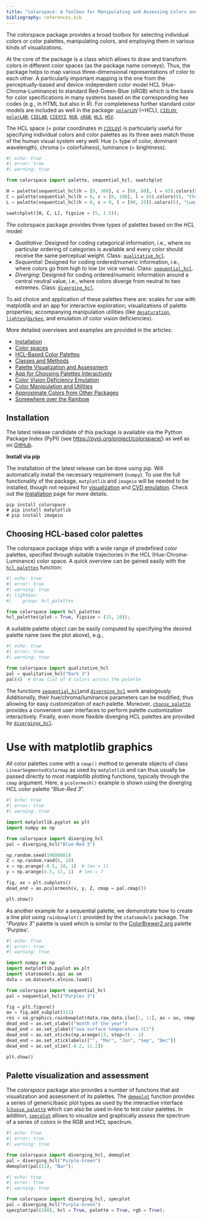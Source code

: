 ```yaml
---
title: "colorspace: A Toolbox for Manipulating and Assessing Colors and Palettes"
bibliography: references.bib
---
```


The colorspace package provides a broad toolbox for selecting individual colors
or color palettes, manipulating colors, and employing them in various
kinds of visualizations.

At the core of the package is a class which allows to draw and transform colors
in different color spaces (as the package name conveys). Thus, the package
helps to map various three-dimensional representations of color to each other.
A particularly important mapping is the one from the perceptually-based and
device-independent color model HCL (Hue-Chroma-Luminance) to standard
Red-Green-Blue (sRGB) which is the basis for color specifications in many
systems based on the corresponding hex codes (e.g., in HTML but also in R). For
completeness further standard color models are included as well in the package:
[`polarLUV`](/man/colorspace.colorlib.polarLUV.qmd) (=HCL),
[`CIELUV`](/man/colorspace.colorlib.CIELUV.qmd),
[`polarLAB`](/man/colorspace.colorlib.polarLAB.qmd),
[`CIELAB`](/man/colorspace.colorlib.CIELAB.qmd),
[`CIEXYZ`](/man/colorspace.colorlib.CIEXYZ.qmd),
[`RGB`](/man/colorspace.colorlib.RGB.qmd),
[`sRGB`](/man/colorspace.colorlib.sRGB.qmd),
[`HLS`](/man/colorspace.colorlib.HLS.qmd),
[`HSV`](/man/colorspace.colorlib.HSV.qmd).

The HCL space (= polar coordinates in
[`CIELUV`](/man/colorspace.colorlib.CIELUV.qmd)) is particularly useful for
specifying individual colors and color palettes as its three axes match those
of the human visual system very well: Hue (= type of color, dominant
wavelength), chroma (= colorfulness), luminance (= brightness).


```python
#| echo: true
#| error: true
#| warning: true

from colorspace import palette, sequential_hcl, swatchplot

H = palette(sequential_hcl(h = [0, 300], c = [60, 60], l = 65).colors(5), "Hue")
C = palette(sequential_hcl(h = 0, c = [0, 100], l = 65).colors(5), "Chroma")
L = palette(sequential_hcl(h = 0, c = 0, l = [90, 25]).colors(5), "Luminance")

swatchplot([H, C, L], figsize = (5, 1.5));
```


The colorspace package provides three types of palettes based on the HCL model:

* *Qualitative*: Designed for coding categorical information, i.e., where no
  particular ordering of categories is available and every color should receive
  the same perceptual weight.
  Class: [`qualitative_hcl`](/man/colorspace.palettes.qualitative_hcl.qmd).
* *Sequential*: Designed for coding ordered/numeric information, i.e., where
  colors go from high to low (or vice versa).
  Class: [`sequential_hcl`](/man/colorspace.palettes.sequential_hcl.qmd).
* *Diverging*: Designed for coding ordered/numeric information around a central
  neutral value, i.e., where colors diverge from neutral to two extremes.
  Class: [`diverging_hcl`](/man/colorspace.palettes.diverging_hcl.qmd).

To aid choice and application of these palettes there are: scales for use with
matplotlib and an app for interactive exploration; visualizations of palette
properties; accompanying manipulation utilities (like
[`desaturation`](/man/colorspace.CVD.desaturate.qmd),
[`lighten`](/man/colorspace.utils.lighten.qmd)/[`darken`](/man/colorspace.utils.darken.qmd),
and emulation of color vision deficiencies).


More detailed overviews and examples are provided in the articles:

* [Installation](/installation.qmd)
* [Color spaces](/articles/color_spaces.qmd)
* [HCL-Based Color Palettes](/articles/hcl_palettes.qmd)
* [Classes and Methods](/articles/classes_and_methods.qmd)
* [Palette Visualization and Assessment](/articles/palette_visualization.qmd)
* [App for Choosing Palettes Interactively](/articles/choose_palette.qmd)
* [Color Vision Deficiency Emulation](/articles/cvd.qmd)
* [Color Manipulation and Utilities](/articles/manipulation_utilities.qmd)
* [Approximate Colors from Other Packages](/articles/approximations.qmd)
* [Somewhere over the Rainbow](/articles/endrainbow.qmd)

## Installation

The latest release candidate of this package is
available via the Python Package Index (PyPI) (see
<https://pypi.org/project/colorspace/>) as well as on
[GitHub](https://https://github.com/retostauffer/python-colorspace>).

**Install via pip**

The installation of the latest release can be done using pip. Will automatically
install the necessary requirement (`numpy`). To use the full functionality of the
package, `matplotlib` and `imageio` will be needed to be installed, though not
required for [visualization](/articles/palette_visualization.qmd)
and [CVD emulation](/articles/cvd.qmd).
Check out the [Installation](/installation.qmd) page for more details.


```
pip install colorspace
# pip install matplotlib
# pip install imageio
```


## Choosing HCL-based color palettes

The colorspace package ships with a wide range of predefined color palettes,
specified through suitable trajectories in the HCL (Hue-Chroma-Luminance) color
space. A quick overview can be gained easily with the
[`hcl_palettes`](/man/colorspace.hcl_palettes.hcl_palettes.qmd) function:



```python
#| echo: true
#| error: true
#| warning: true
#| lightbox:
#|    group: hcl_palettes

from colorspace import hcl_palettes
hcl_palettes(plot = True, figsize = (15, 10));
```


A suitable palette object can be easily computed by specifying the desired
palette name (see the plot above), e.g.,

```python
#| echo: true
#| error: true
#| warning: true

from colorspace import qualitative_hcl
pal = qualitative_hcl("Dark 3")
pal(4)  # Draw list of 4 colors across the palette
```


The functions [`sequential_hcl`](/man/colorspace.palettes.sequential_hcl.qmd)and
[`diverging_hcl`](/man/colorspace.palettes.diverging_hcl.qmd) work analogously.
Additionally, their hue/chroma/luminance parameters can be modified, thus
allowing for easy customization of each palette. 
Moreover, [`choose_palette`](/man/colorspace.choose_palette.choose_palette.qmd) 
provides a convenient user interfaces to perform palette customization
interactively.
Finally, even more flexible diverging HCL palettes are provided by
[`divergingx_hcl`](/man/colorspace.palettes.divergingx_hcl.qmd).



Use with matplotlib graphics
============================

All color palettes come with a `cmap()` method to generate objects
of class `LinearSegmentedColormap` as used by `matplotlib` and can
thus usually be passed directly to most matplotlib plotting functions, typically
through the `cmap` argument. Here, a `pcolormesh()` example is shown using
the diverging HCL color palette "*Blue-Red 3*".

```python
#| echo: true
#| error: true
#| warning: true

import matplotlib.pyplot as plt
import numpy as np

from colorspace import diverging_hcl
pal = diverging_hcl("Blue-Red 3")

np.random.seed(19680801)
Z = np.random.rand(6, 10)
x = np.arange(-0.5, 10, 1)  # len = 11
y = np.arange(4.5, 11, 1)  # len = 7

fig, ax = plt.subplots()
dead_end = ax.pcolormesh(x, y, Z, cmap = pal.cmap())

plt.show()
```


As another example for a sequential palette, we demonstrate how to create a
line plot using `rainbowplot()` provided by the `statsmodels` package.
The "*Purples 3*" palette is used which is similar to the
[ColorBrewer2.org](https://colorbrewer2.org/) palette 'Purples'.


```python
#| echo: true
#| error: true
#| warning: true

import numpy as np
import matplotlib.pyplot as plt
import statsmodels.api as sm
data = sm.datasets.elnino.load()

from colorspace import sequential_hcl
pal = sequential_hcl("Purples 3")

fig = plt.figure()
ax = fig.add_subplot(111)
res = sm.graphics.rainbowplot(data.raw_data.iloc[:, 1:], ax = ax, cmap = pal.cmap())
dead_end = ax.set_xlabel("month of the year")
dead_end = ax.set_ylabel("sea surface temperature (C)")
dead_end = ax.set_xticks(np.arange(13, step=3) - 1)
dead_end = ax.set_xticklabels(["", "Mar", "Jun", "Sep", "Dec"])
dead_end = ax.set_xlim([-0.2, 11.2])

plt.show()
```


## Palette visualization and assessment

The *colorspace* package also provides a number of functions that aid
visualization and assessment of its palettes. The
[`demoplot`](/man/colorspace.demos.demoplot.qmd) function
provides a series of generic/basic plot types as used by the
interactive interface ([`choose_palette`](/man/colorspace.choose_palette.choose_palette.qmd)
which can also be used in-line to test color palettes.
In addition, [`specplot`](/man/colorspace.specplot.specplot.qmd) allows to visualize and
graphically assess the spectrum of a series of colors in the RGB and HCL spectrum.



```python
#| echo: true
#| error: true
#| warning: true

from colorspace import diverging_hcl, demoplot
pal = diverging_hcl("Purple-Green")
demoplot(pal(11), "Bar");
```

```python
#| echo: true
#| error: true
#| warning: true

from colorspace import diverging_hcl, specplot
pal = diverging_hcl("Purple-Green")
specplot(pal(100), hcl = True, palette = True, rgb = True);
```







